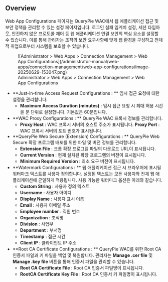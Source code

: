 ## Overview

Web App Configurations 페이지는 QueryPie WAC에서 웹 애플리케이션 접근 및 보안 정책을 관리할 수 있는 설정 페이지입니다. 로그인 실패 임계치 설정, 세션 타임아웃, 안전하지 않은 프로토콜 제어 등 웹 애플리케이션 연결 보안의 핵심 요소를 설정할 수 있습니다. 이를 통해 관리자는 조직의 보안 요구사항에 맞게 웹 환경을 구성하고 전체적 취업으로부터 시스템을 보호할 수 있습니다.

<figure data-layout="center" data-align="center">
![Administrator &gt; Web Apps &gt; Connection Management &gt; Web App Configurations](/administrator-manual/web-apps/connection-management/web-app-configurations/image-20250629-153047.png)
<figcaption>
Administrator &gt; Web Apps &gt; Connection Management &gt; Web App Configurations
</figcaption>
</figure>


*  **Just-in-time Access Request Configurations : ** 임시 접근 요청에 대한 설정을 관리합니다.
    *  **Maximum Access Duration (minutes)** : 임시 접근 요청 시 최대 허용 시간을 분 단위로 설정합니다. 기본값은 60분입니다.
*  **WAC Proxy Configurations : ** QueryPie WAC 프록시 정보를 관리합니다.
    *  **Proxy Host** : WAC 프록시 서버의 호스트 주소가 표시됩니다.  **Proxy Port** : WAC 프록시 서버의 포트 번호가 표시됩니다.
*  **QueryPie Web Secure (Extension) Configurations : ** QueryPie Web Secure 확장 프로그램 배포를 위한 파일 및 버전 정보를 관리합니다.
    *  **Extension File** : 크롬 확장 프로그램 파일의 다운로드 URL이 표시됩니다. 
    *  **Current Version** : 현재 설치된 확장 프로그램의 버전이 표시됩니다. 
    *  **Minimum Required Version** : 최소 요구 버전이 표시됩니다.
*  **Watermark Configurations : ** 웹 애플리케이션 접근 시 브라우저에 표시될 워터마크 텍스트를 사용자 정의합니다. 설정된 텍스트는 모든 사용자와 전체 웹 애플리케이션에 균일하게 적용됩니다. 사용 가능한 워터마크 옵션은 아래와 같습니다.
    *  **Custom String** : 사용자 정의 텍스트
    *  **Username** : 사용자 아이디
    *  **Display Name** : 사용자 표시 이름
    *  **Email** : 사용자 이메일 주소
    *  **Employee number** : 직원 번호
    *  **Organization** : 조직명
    *  **Division** : 사업부
    *  **Department** : 부서명
    *  **Timestamp** : 접근 시간
    *  **Client IP** : 클라이언트 IP 주소
*  **Root CA Certificate Configurations : ** QueryPie WAC를 위한 Root CA 인증서 파일과 키 파일을 백업 및 복원합니다. 관리자는  **Manage .cer file**  및  **Manage .key file**  버튼을 통해 인증서 파일을 관리할 수 있습니다.
    *  **Root CA Certificate File** : Root CA 인증서 파일명이 표시됩니다. 
    *  **RootCA Certificate Key File** : Root CA 인증서 키 파일명이 표시됩니다. 
